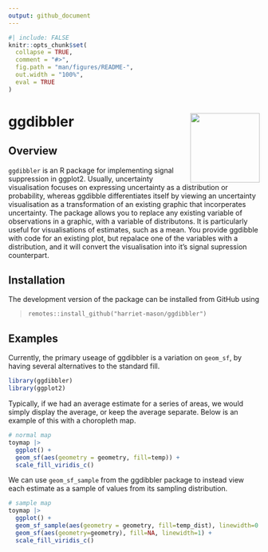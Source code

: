 ```yaml
---
output: github_document
---
```


<!-- README.md is generated from README.Rmd. Please edit that file -->

```r
#| include: FALSE
knitr::opts_chunk$set(
  collapse = TRUE,
  comment = "#>",
  fig.path = "man/figures/README-",
  out.width = "100%",
  eval = TRUE
)
```

# ggdibbler <img src="man/figures/logo.png" align="right" height="139" alt="" />

## Overview
`ggdibbler` is an R package for implementing signal suppression in ggplot2. Usually, uncertainty visualisation focuses on expressing uncertainty as a distribution or probability, whereas ggdibble differentiates itself by viewing an uncertainty visualisation as a transformation of an existing graphic that incorperates uncertainty. The package allows you to replace any existing variable of observations in a graphic, with a variable of distributons. It is particularly useful for visualisations of estimates, such as a mean. You provide ggdibble with code for an existing plot, but repalace one of the variables with a distribution, and it will convert the visualisation into it's signal supression counterpart.

## Installation
The development version of the package can be installed from GitHub using 

> ```remotes::install_github("harriet-mason/ggdibbler")```


## Examples
Currently, the primary useage of ggdibbler is a variation on `geom_sf`, by having several alternatives to the standard fill.

```r
library(ggdibbler)
library(ggplot2)
```

Typically, if we had an average estimate for a series of areas, we would simply display the average, or keep the average separate. Below is an example of this with a choropleth map.

```r
# normal map
toymap |> 
  ggplot() + 
  geom_sf(aes(geometry = geometry, fill=temp)) +
  scale_fill_viridis_c()
```

We can use `geom_sf_sample` from the ggdibbler package to instead view each estimate as a sample of values from its sampling distribution.

```r
# sample map
toymap |> 
  ggplot() + 
  geom_sf_sample(aes(geometry = geometry, fill=temp_dist), linewidth=0.1) + 
  geom_sf(aes(geometry=geometry), fill=NA, linewidth=1) +
  scale_fill_viridis_c()
```


